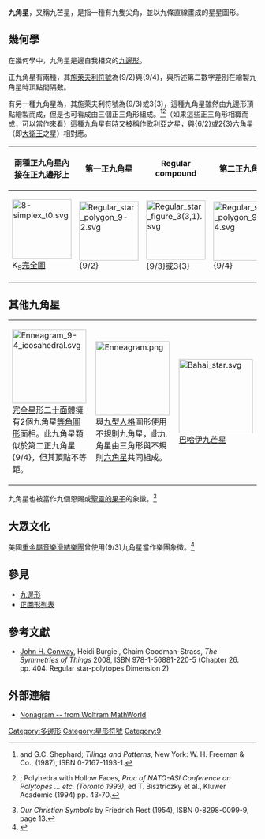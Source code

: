 
{{Infobox Polygon
| name        = 正九角星
| image       = Enneagon stellations.svg
| caption     = 正九邊形星形化順序
| edges       = 9
| schläfli    =
| coxeter     =
| symmetry    = [[二面體群|二面體群]] (D<small>9</small>)
| area        =
| angle       = 100° {9/2}<BR>20° {9/4}
| properties  =
}}

'''九角星'''，又稱九芒星，是指一種有九隻尖角，並以九條直線畫成的星星圖形。

==幾何學==
在幾何學中，九角星是邊自我相交的[[九邊形|九邊形]]。

正九角星有兩種，其[[施萊夫利符號|施萊夫利符號]]為{9/2}與{9/4}，與所述第二數字差別在繪製九角星時頂點間隔數。

有另一種九角星為，其施萊夫利符號為{9/3}或3{3}，這種九角星雖然由九邊形頂點繪製而成，但是也可看成由三個正三角形組成。<ref>{{le|布蘭科·格倫鮑姆|Branko Grünbaum|Grünbaum, B.}} and G.C. Shephard; ''Tilings and Patterns'', New York: W. H. Freeman & Co., (1987), ISBN 0-7167-1193-1.</ref><ref>{{le|布蘭科·格倫鮑姆|Branko Grünbaum|Grünbaum, B.}}; Polyhedra with Hollow Faces, ''Proc of NATO-ASI Conference on Polytopes ... etc. (Toronto 1993)'', ed T. Bisztriczky et al., Kluwer Academic (1994) pp. 43-70.</ref>（如果這些正三角形相織而成，可以當作{{le|Brunnian鍊環|Brunnian link}}來看）這種九角星有時又被稱作[[歌利亞|歌利亞]]之星，與{6/2}或2{3}[[六角星|六角星]]（即[[大衛王|大衛王]]之星）相對應。

{| class=wikitable
!兩種正九角星內接在正九邊形上
!第一正九角星
!Regular<BR>compound
!第二正九角星
|- align=center
|[[Image:8-simplex_t0.svg|120px]]<br> K<sub>9</sub>[[完全圖|完全圖]]
|[[File:Regular_star_polygon_9-2.svg|120px]]<br>{9/2}
|[[File:Regular_star_figure_3(3,1).svg|120px]]<br>{9/3}或3{3}
|[[File:Regular_star_polygon_9-4.svg|120px]]<br>{9/4}
|}

==其他九角星==
{| class=wikitable width=480
|- valign=top
|[[Image:Enneagram_9-4_icosahedral.svg|150px]]<br>[[完全星形二十面體|完全星形二十面體]]擁有2個九角星[[等角圖形|等角圖形]]面相。此九角星類似於第二正九角星{9/4}，但其頂點不等距。
|[[File:Enneagram.png|150px]]<br> {{le|第四道路|Fourth Way Enneagram}}與[[九型人格|九型人格]]圖形使用不規則九角星，此九角星由三角形與不規則[[六角星|六角星]]共同組成。
|[[File:Bahai_star.svg|150px]]<br>[[巴哈伊符號#九芒星|巴哈伊九芒星]]
|}
九角星也被當作九個恩賜或[[聖靈的果子|聖靈的果子]]的象徵。<ref>''Our Christian Symbols'' by Friedrich Rest (1954), ISBN 0-8298-0099-9, page 13.</ref>

==大眾文化==
美國[[重金屬音樂|重金屬音樂]][[滑結樂團|滑結樂團]]曾使用{9/3}九角星當作樂團象徵。<ref>{{Cite web |url=http://www.slipknot-metal.com/main.php?sk=nonagram |title=Slipknot Nonagram |accessdate=2015-08-14 |archive-date=2015-09-24 |archive-url=https://web.archive.org/web/20150924102639/http://www.slipknot-metal.com/main.php?sk=nonagram |dead-url=yes }}</ref>

==參見==
*[[九邊形|九邊形]] 
*[[正圖形列表|正圖形列表]]

==參考文獻==
{{Reflist}}
*[[John_Horton_Conway|John H. Conway]], Heidi Burgiel, Chaim Goodman-Strass, ''The Symmetries of Things'' 2008, ISBN 978-1-56881-220-5 (Chapter 26. pp. 404: Regular star-polytopes Dimension 2)

==外部連結==
*[http://mathworld.wolfram.com/Nonagram.html Nonagram -- from Wolfram MathWorld]{{Wayback|url=http://mathworld.wolfram.com/Nonagram.html |date=20160413184250 }}

{{多邊形}}

[[Category:多邊形|Category:多邊形]]
[[Category:星形符號|Category:星形符號]]
[[Category:9|Category:9]]